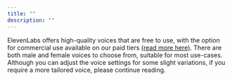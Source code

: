 ```yaml
---
title: ""
description: ""
---
```


ElevenLabs offers high-quality voices that are free to use, with the option for commercial use available on our paid tiers [(read more here)](https://help.elevenlabs.io/hc/en-us/articles/13313564601361-Can-I-publish-the-content-I-generate-on-the-platform-). There are both male and female voices to choose from, suitable for most use-cases. Although you can adjust the voice settings for some slight variations, if you require a more tailored voice, please continue reading.

